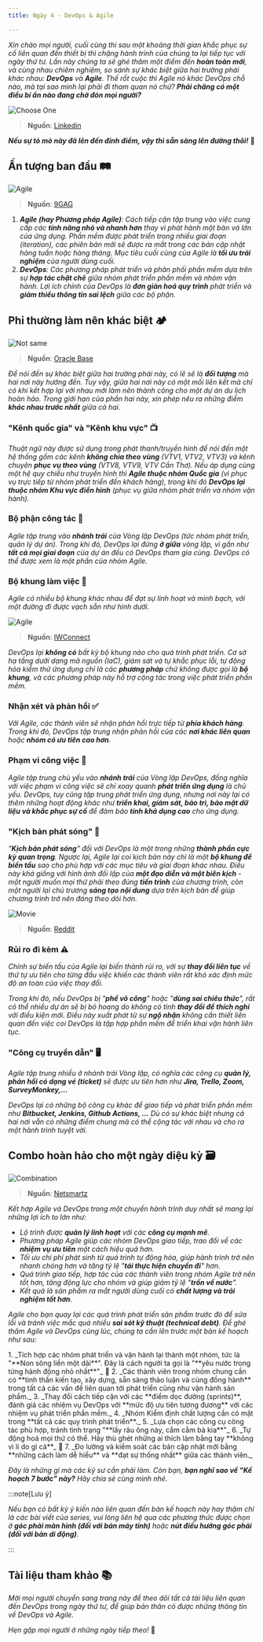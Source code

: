```yaml
---
title: Ngày 4 - DevOps & Agile

---
```



_Xin chào mọi người, cuối cùng thì sau một khoảng thời gian khắc phục sự cố liên quan đến thiết bị thì chặng hành trình của
chúng ta lại tiếp tục với ngày thứ tư. Lần này chúng ta sẽ ghé thăm một điểm đến **hoàn toàn mới**, và cùng nhau chiêm nghiệm, 
so sánh sự khác biệt giữa hai trường phái khác nhau: **DevOps** và **Agile**. Thế rốt cuộc thì Agile nó khác DevOps chỗ nào, 
mà tại sao mình lại phải đi tham quan nó chứ? **Phải chăng có một điều bí ẩn nào đang chờ đón mọi người?**_

![Choose One](../../../../assets/devops/chooseone.jpg)

> **Nguồn**: [Linkedin](https://www.linkedin.com/posts/romanoroth_devops-meme-activity-7044941114901954560-chy6/)

**_Nếu sự tò mò này đã lên đến đỉnh điểm, vậy thì sẵn sàng lên đường thôi!_** 🚙

## Ấn tượng ban đầu 🛤

![Agile](../../../../assets/devops/agiledeadlines.webp)

> **Nguồn**: [9GAG](https://9gag.com/gag/aA0zrqZ)

<Steps>

1. _**Agile (hay Phương pháp Agile)**: Cách tiếp cận tập trung vào việc cung cấp các **tính năng nhỏ và nhanh hơn** 
thay vì phát hành một bản vá lớn của ứng dụng. Phần mềm được phát triển trong nhiều giai đoạn (iteration), các phiên bản 
mới sẽ được ra mắt trong các bản cập nhật hàng tuần hoặc hàng tháng. Mục tiêu cuối cùng của Agile là **tối ưu trải nghiệm** 
của người dùng cuối._
2. _**DevOps**: Các phương pháp phát triển và phân phối phần mềm dựa trên sự **hợp tác chặt chẽ** giữa nhóm phát triển 
phần mềm và nhóm vận hành. Lợi ích chính của DevOps là **đơn giản hoá quy trình** phát triển và **giảm thiểu thông tin 
sai lệch** giữa các bộ phận._

</Steps>

## Phi thường làm nên khác biệt 🏕

![Not same](../../../../assets/devops/agile-devops-meme2.jpg)

> **Nguồn**: [Oracle Base](https://oracle-base.com/blog/2016/02/05/do-you-even-agile-devops-bruh/)

_Để nói đến sự khác biệt giữa hai trường phái này, có lẽ sẽ là **đối tượng** mà hai nơi này hướng đến. Tuy vậy, giữa hai nơi 
này có một mối liên kết mà chỉ có khi kết hợp lại với nhau mới làm nên thành công cho một dự án du lịch hoàn hảo. 
Trong giới hạn của phần hai này, xin phép nêu ra những điểm **khác nhau trước nhất** giữa cả hai._

### "Kênh quốc gia" và "Kênh khu vực" 📺

_Thuật ngữ này được sử dụng trong phát thanh/truyền hình để nói đến một hệ thống gồm các kênh **không chia theo vùng** 
(VTV1, VTV2, VTV3) và kênh chuyên **phục vụ theo vùng** (VTV8, VTV9, VTV Cần Thơ). Nếu áp dụng cùng một hệ quy chiếu như 
truyền hình thì **Agile thuộc nhóm Quốc gia** (vì phục vụ trực tiếp từ nhóm phát triển đến khách hàng), trong khi đó **DevOps 
lại thuộc nhóm Khu vực điển hình** (phục vụ giữa nhóm phát triển và nhóm vận hành)._

### Bộ phận công tác 🏢

_Agile tập trung vào **nhánh trái** của Vòng lặp DevOps (tức nhóm phát triển, quản lý dự án). Trong khi đó, DevOps lại đứng 
**ở giữa** vòng lặp, vì gần như **tất cả mọi giai đoạn** của dự án đều có DevOps tham gia cùng. DevOps có thể được xem là 
một phần của nhóm Agile._

### Bộ khung làm việc 📃

_Agile có nhiều bộ khung khác nhau để đạt sự linh hoạt và minh bạch, với một đường đi được vạch sẵn như hình dưới._

![Agile](../../../../assets/devops/agile.png)

> **Nguồn**: [IWConnect](https://iwconnect.com/are-you-ready-to-use-kanban/)

_DevOps lại **không có** bất kỳ bộ khung nào cho quá trình phát triển. Cơ sở hạ tầng dưới dạng mã nguồn (IaC), 
giám sát và tự khắc phục lỗi, tự động hóa kiểm thử ứng dụng chỉ là các **phương pháp** chứ không được gọi là **bộ khung**, 
và các phương pháp này hỗ trợ cộng tác trong việc phát triển phần mềm._

### Nhận xét và phản hồi ✅

_Với Agile, các thành viên sẽ nhận phản hồi trực tiếp từ **phía khách hàng**. Trong khi đó, DevOps tập trung nhận phản hồi 
của các **nơi khác liên quan** hoặc **nhóm có ưu tiên cao hơn**._

### Phạm vi công việc 📖

_Agile tập trung chủ yếu vào **nhánh trái** của Vòng lặp DevOps, đồng nghĩa với việc phạm vi công việc sẽ chỉ xoay quanh 
**phát triển ứng dụng** là chủ yếu. DevOps, tuy cũng tập trung phát triển ứng dụng, nhưng nơi này lại có thêm những hoạt 
động khác như **triển khai, giám sát, bảo trì, bảo mật dữ liệu và khắc phục sự cố** để đảm bảo **tính khả dụng cao** 
cho ứng dụng._

### "Kịch bản phát sóng" 📓

_"**Kịch bản phát sóng**" đối với DevOps là một trong những **thành phần cực kỳ quan trọng**. Ngược lại, Agile lại coi kịch bản 
này chỉ là một **bộ khung để biến tấu** sao cho phù hợp với các mục tiêu và giai đoạn khác nhau. Điều này khá giống với 
hình ảnh đối lập của **một đạo diễn và một biên kịch** - một người muốn mọi thứ phải theo đúng **tiến trình** của chương trình, 
còn một người lại chủ trương **sáng tạo nội dung** dựa trên kịch bản để giúp chương trình trở nên đáng theo dõi hơn._

![Movie](../../../../assets/devops/movie.webp)

> **Nguồn**: [Reddit](https://www.reddit.com/r/memes/comments/md3nkm/there_are_more_people_who_made_a_movie_than_the/?rdt=41685)

### Rủi ro đi kèm ⚠

_Chính sự biến tấu của Agile lại biến thành rủi ro, với sự **thay đổi liên tục** về thứ tự ưu tiên cho từng đầu việc khiến các
thành viên rất khó xác định mức độ an toàn của việc thay đổi._

_Trong khi đó, nếu DevOps bị "**phế võ công**" hoặc "**dùng sai chiêu thức**", rất có thể nhiều dự án sẽ bị bỏ hoang do không 
có tính **thay đổi để thích nghi** với điều kiện mới. Điều này xuất phát từ sự **ngộ nhận** không cần thiết liên quan đến việc 
coi DevOps là tập hợp phần mềm để triển khai vận hành liên tục._

### "Công cụ truyền dẫn" 🖥

_Agile tập trung nhiều ở nhánh trái Vòng lặp, có nghĩa các công cụ **quản lý, phản hồi có dạng vé (ticket)** sẽ được ưu tiên 
hơn như **Jira, Trello, Zoom, SurveyMonkey,...**_

_DevOps lại có những bộ công cụ khác để giao tiếp và phát triển phần mềm như **Bitbucket, Jenkins, Github Actions, ...** Dù
có sự khác biệt nhưng cả hai nơi vẫn có những điểm chung mà có thể cộng tác với nhau và cho ra một hành trình tuyệt vời._

## Combo hoàn hảo cho một ngày diệu kỳ 🗃

![Combination](../../../../assets/devops/differences.jpg)

> **Nguồn**: [Netsmartz](https://netsmartz.com/blog/difference-between-agile-and-devops/)

_Kết hợp Agile và DevOps trong một chuyến hành trình duy nhất sẽ mang lại những lợi ích to lớn như:_

- _Lộ trình được **quản lý linh hoạt** với các **công cụ mạnh mẽ**._
- _Phương pháp Agile giúp các nhóm DevOps giao tiếp, trao đổi về các **nhiệm vụ ưu tiên** một cách hiệu quả hơn._
- _Tối ưu chi phí phát sinh từ quá trình tự động hóa, giúp hành trình trở nên nhanh chóng hơn và tăng tỷ lệ "**tái thực
hiện chuyến đi**" hơn._
- _Quá trình giao tiếp, hợp tác của các thành viên trong nhóm Agile trở nên tốt hơn, tăng động lực cho nhóm và giúp giảm
tỷ lệ "**trốn về nước**"._
- _Kết quả là sản phẩm ra mắt người dùng cuối có **chất lượng và trải nghiệm tốt hơn**._

_Agile cho bạn quay lại các quá trình phát triển sản phẩm trước đó để sửa lỗi và tránh việc mắc quá nhiều 
**sai sót kỹ thuật (technical debt)**. Để ghé thăm Agile và DevOps cùng lúc, chúng ta cần lên trước một bản 
kế hoạch như sau:_

<Steps>
1. _Tích hợp các nhóm phát triển và vận hành lại thành một nhóm, tức là "**Non sông liền một dải**".
Đây là cách người ta gọi là "**yêu nước trong từng hành động nhỏ nhất**"_ 💖
2. _Các thành viên trong nhóm chung cần có **tinh thần kiến tạo, xây dựng, sẵn sàng thảo luận và cùng đồng hành** trong 
tất cả các vấn đề liên quan tới phát triển cũng như vận hành sản phẩm._
3. _Thay đổi cách tiếp cận với các **điểm dọc đường (sprints)**, đánh giá các nhiệm vụ DevOps với **mức độ ưu tiên 
tương đương** với các nhiệm vụ phát triển phần mềm._ 
4. _Nhóm Kiểm định chất lượng cần có mặt trong **tất cả các quy trình phát triển**._
5. _Lựa chọn các công cụ công tác phù hợp, tránh tình trạng "**lấy râu ông này, cắm cằm bà kia**"_
6. _Tự động hoá mọi thứ có thể. Hãy thù ghét những ai thích làm bằng tay **không vì lí do gì cả**_ 🤣
7. _Đo lường và kiểm soát các bản cập nhật mới bằng **những cách làm dễ hiểu** và **đạt sự thống nhất** giữa các thành viên._
</Steps>

_Đây là những gì mà các kỹ sư cần phải làm. Còn bạn, **bạn nghĩ sao về "Kế hoạch 7 bước" này?** Hãy chia sẻ cùng mình nhé._

:::note[Lưu ý]

_Nếu bạn có bất kỳ ý kiến nào liên quan đến bản kế hoạch này hay thậm chí là các bài viết của series, vui lòng liên hệ 
qua các phương thức được chọn ở **góc phải màn hình (đối với bản máy tính)** hoặc **nút điều hướng góc phải 
(đối với bản di động)**._

:::

## Tài liệu tham khảo 📚

_Mời mọi người chuyển sang trang này để theo dõi tất cả tài liệu liên quan đến DevOps trong ngày thứ tư, để giúp bản thân
có được những thông tin về DevOps và Agile._

<LinkCard
  title="Ngày 4 - Tham khảo"
  href="../../../reference/devops/day4"
/>

_Hẹn gặp mọi người ở những ngày tiếp theo!_ 🚀